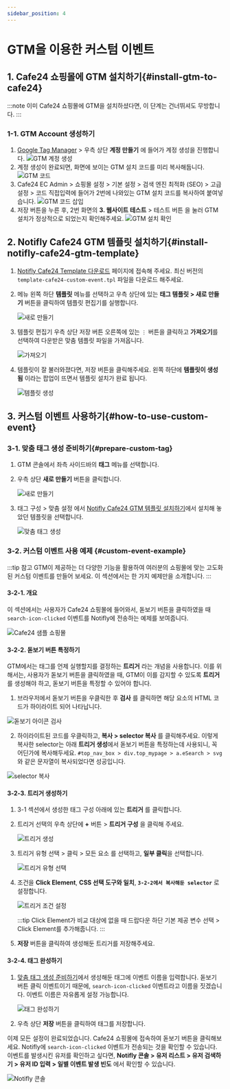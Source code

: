 ```yaml
---
sidebar_position: 4
---
```


# GTM을 이용한 커스텀 이벤트

## 1. Cafe24 쇼핑몰에 GTM 설치하기{#install-gtm-to-cafe24}

:::note
이미 Cafe24 쇼핑몰에 GTM을 설치하셨다면, 이 단계는 건너뛰셔도 무방합니다.
:::

### 1-1. GTM Account 생성하기

1. [Google Tag Manager](https://tagmanager.google.com/) > 우측 상단 **계정 만들기** 에 들어가 계정 생성을 진행합니다.
   ![GTM 계정 생성](./img/gtm-create-account.png)
2. 계정 생성이 완료되면, 화면에 보이는 GTM 설치 코드를 미리 복사해둡니다.
   ![GTM 코드](./img/gtm-source-code.png)
3. Cafe24 EC Admin > 쇼핑몰 설정 > 기본 설정 > 검색 엔진 최적화 (SEO) > 고급 설정 > 코드 직접입력에 들어가 2번에 나와있는 GTM 설치 코드를 복사하여 붙여넣습니다.
   ![GTM 코드 삽입](./img/gtm-inject-script.png)
4. 저장 버튼을 누른 후, 2번 화면의 **3. 웹사이트 테스트** > 테스트 버튼 을 눌러 GTM 설치가 정상적으로 되었는지 확인해주세요.
   ![GTM 설치 확인](./img/gtm-verify-installation.png)

## 2. Notifly Cafe24 GTM 템플릿 설치하기{#install-notifly-cafe24-gtm-template}

1. [Notifly Cafe24 Template 다운로드](https://github.com/team-michael/notifly-gtm-template/releases) 페이지에 접속해 주세요.
   최신 버전의 `template-cafe24-custom-event.tpl` 파일을 다운로드 해주세요.
2. 메뉴 왼쪽 하단 **템플릿** 메뉴를 선택하고 우측 상단에 있는 **태그 템플릿 > 새로 만들기** 버튼을 클릭하여 템플릿 편집기를 실행합니다.

   ![새로 만들기](./img/gtm-import-1.png)

3. 템플릿 편집기 우측 상단 저장 버튼 오른쪽에 있는 `⋮` 버튼을 클릭하고 **가져오기**를 선택하여 다운받은 맞춤 템플릿 파일을 가져옵니다.

   ![가져오기](./img/gtm-import-2.png)

4. 템플릿이 잘 불러와졌다면, 저장 버튼을 클릭해주세요. 왼쪽 하단에 **템플릿이 생성됨** 이라는 팝업이 뜨면서 템플릿 설치가 완료 됩니다.

   ![템플릿 생성](./img/gtm-import-3.png)

## 3. 커스텀 이벤트 사용하기{#how-to-use-custom-event}

### 3-1. 맞춤 태그 생성 준비하기{#prepare-custom-tag}

1. GTM 콘솔에서 좌측 사이드바의 **태그** 메뉴를 선택합니다.
2. 우측 상단 **새로 만들기** 버튼을 클릭합니다.

   ![새로 만들기](./img/gtm-create-custom-tag-1.png)

3. 태그 구성 > 맞춤 설정 에서 [Notifly Cafe24 GTM 템플릿 설치하기](#install-notifly-cafe24-gtm-template)에서 설치해 놓았던 템플릿을 선택합니다.

   ![맞춤 태그 생성](./img/gtm-create-custom-tag-2.png)

### 3-2. 커스텀 이벤트 사용 예제 {#custom-event-example}

:::tip 참고
GTM이 제공하는 더 다양한 기능을 활용하여 여러분의 쇼핑몰에 맞는 고도화된 커스텀 이벤트를 만들어 보세요. 이 섹션에서는 한 가지 예제만을 소개합니다.
:::

#### 3-2-1. 개요

이 섹션에서는 사용자가 Cafe24 쇼핑몰에 들어와서, 돋보기 버튼을 클릭하였을 때 `search-icon-clicked` 이벤트를 Notifly에 전송하는 예제를 보여줍니다.

![Cafe24 샘플 쇼핑몰](./img/cafe24-sample-mall-screenshot.png)

#### 3-2-2. 돋보기 버튼 특정하기

GTM에서는 태그를 언제 실행할지를 결정하는 **트리거** 라는 개념을 사용합니다. 이를 위해서는, 사용자가 돋보기 버튼을 클릭하였을 때, GTM이 이를 감지할 수 있도록 **트리거** 를 생성해야 하고, 돋보기 버튼을 특정할 수 있어야 합니다.

1. 브라우저에서 돋보기 버튼을 우클릭한 후 **검사** 를 클릭하면 해당 요소의 HTML 코드가 하이라이트 되어 나타납니다.

![돋보기 아이콘 검사](./img/search-icon-inspection.png)

2. 하이라이트된 코드를 우클릭하고, **복사 > selector 복사** 를 클릭해주세요. 이렇게 복사한 selector는 아래 **트리거 생성**에서 돋보기 버튼을 특정하는데 사용되니, 꼭 어딘가에 복사해두세요. `#top_nav_box > div.top_mypage > a.eSearch > svg` 와 같은 문자열이 복사되었다면 성공입니다.

![selector 복사](./img/copy-css-selector.png)

#### 3-2-3. 트리거 생성하기

1. 3-1 섹션에서 생성한 태그 구성 아래에 있는 **트리거** 를 클릭합니다.
2. 트리거 선택의 우측 상단에 **+** 버튼 > **트리거 구성** 을 클릭해 주세요.

   ![트리거 생성](./img/gtm-create-trigger-1.png)

3. 트리거 유형 선택 > 클릭 > 모든 요소 를 선택하고, **일부 클릭**을 선택합니다.

   ![트리거 유형 선택](./img/gtm-create-trigger-2.png)

4. 조건을 **Click Element**, **CSS 선택 도구와 일치**, **`3-2-2에서 복사해둔 selector`** 로 설정합니다.

   ![트리거 조건 설정](./img/gtm-create-trigger-3.png)

   :::tip Click Element가 비교 대상에 없을 때
   드랍다운 하단 기본 제공 변수 선택 > Click Element를 추가해줍니다.
   :::

5. **저장** 버튼을 클릭하여 생성해둔 트리거를 저장해주세요.

#### 3-2-4. 태그 완성하기

1. [맞춤 태그 생성 준비하기](#prepare-custom-tag)에서 생성해둔 태그에 이벤트 이름을 입력합니다. 돋보기 버튼 클릭 이벤트이기 때문에, `search-icon-clicked` 이벤트라고 이름을 짓겠습니다. 이벤트 이름은 자유롭게 설정 가능합니다.

   ![태그 완성하기](./img/complete-tag-creation.png)

2. 우측 상단 **저장** 버튼을 클릭하여 태그를 저장합니다.

이제 모든 설정이 완료되었습니다. Cafe24 쇼핑몰에 접속하여 돋보기 버튼을 클릭해보세요. Notifly에 `search-icon-clicked` 이벤트가 전송되는 것을 확인할 수 있습니다. 이벤트를 발생시킨 유저를 확인하고 싶다면, **Notifly 콘솔 > 유저 리스트 > 유저 검색하기 > 유저 ID 입력 > 일별 이벤트 발생 빈도** 에서 확인할 수 있습니다.

![Notifly 콘솔](./img/verify-event-tracking.png)
